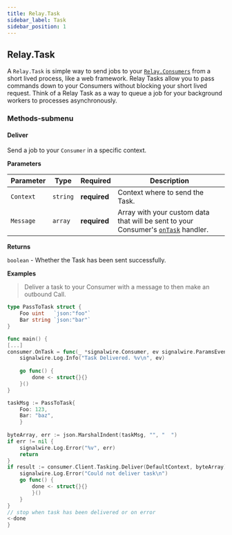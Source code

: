 ```yaml
---
title: Relay.Task
sidebar_label: Task
sidebar_position: 1
---
```


[link]: /sdks/realtime-sdk/v2/language/golang/consumer
[link-1]: /sdks/realtime-sdk/v2/language/golang/consumer#ontask

## Relay.Task

A `Relay.Task` is simple way to send jobs to your [`Relay.Consumers`][link] from a short lived process, like a web framework. Relay Tasks allow you to pass commands down to your Consumers without blocking your short lived request. Think of a Relay Task as a way to queue a job for your background workers to processes asynchronously.


### Methods-submenu

<div class="method-definitions"></div>

#### Deliver

Send a job to your `Consumer` in a specific context.


**Parameters**

| Parameter | Type | Required | Description |
| --------- | ---- | -------- | ----------- |
| `Context` | `string` | **required** | Context where to send the Task. |
| `Message` | `array` | **required** | Array with your custom data that will be sent to your Consumer's [`onTask`][link-1] handler. |

**Returns**

`boolean` - Whether the Task has been sent successfully.

**Examples**

> Deliver a task to your Consumer with a message to then make an outbound Call.

```go
type PassToTask struct {
	Foo uint   `json:"foo"`
	Bar string `json:"bar"`
}

func main() {
[...]
consumer.OnTask = func(_ *signalwire.Consumer, ev signalwire.ParamsEventTaskingTask) {
	signalwire.Log.Info("Task Delivered. %v\n", ev)
	  
	go func() {
		done <- struct{}{}
	}()
}

taskMsg := PassToTask{
	Foo: 123,
	Bar: "baz",
	}
		 
byteArray, err := json.MarshalIndent(taskMsg, "", "  ")
if err != nil {
	signalwire.Log.Error("%v", err)
	return
}
if result := consumer.Client.Tasking.Deliver(DefaultContext, byteArray); !result {
	signalwire.Log.Error("Could not deliver task\n")
	go func() {
		done <- struct{}{}
		}()
	}
}
// stop when task has been delivered or on error
<-done
}
```